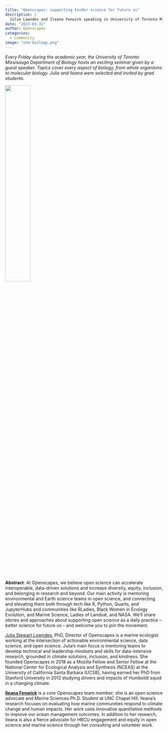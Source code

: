 ```yaml
---
title: "Openscapes: supporting kinder science for future us"
description: |
  Julie Lowndes and Ileana Fenwick speaking in University of Toronto Missisauga Biology Seminar Series
date: "2023-03-31"
author: Openscapes
categories: 
  - community
image: "utm-biology.png"
---
```


*Every Friday during the academic year, the University of Toronto Missisauga Department of Biology hosts an exciting seminar given by a guest speaker. Topics cover every aspect of biology, from whole organisms to molecular biology. Julie and Ileana were selected and invited by grad students.*

![](utm-biology.png){fig-alt="white drawing of a tree, on black background. Brances have different biological entities and tools, like lungs, fly, molecule, DNA, microscope. Trunk of tree shaped like a neuronal synapse with bottom labeled Biology." fig-align="center" width="40%"}

**Abstract**: At Openscapes, we believe open science can accelerate interoperable, data-driven solutions and increase diversity, equity, inclusion, and belonging in research and beyond. Our main activity is mentoring environmental and Earth science teams in open science, and connecting and elevating them both through tech like R, Python, Quarto, and JupyterHubs and communities like RLadies, Black Women in Ecology Evolution, and Marine Science, Ladies of Landsat, and NASA. We'll share stories and approaches about supporting open science as a daily practice -- better science for future us -- and welcome you to join the movement.

[Julia Stewart Lowndes](https://jules32.github.io/), PhD, Director of Openscapes is a marine ecologist working at the intersection of actionable environmental science, data science, and open science. Julia's main focus is mentoring teams to develop technical and leadership mindsets and skills for data-intensive research, grounded in climate solutions, inclusion, and kindness. She founded Openscapes in 2018 as a Mozilla Fellow and Senior Fellow at the National Center for Ecological Analysis and Synthesis (NCEAS) at the University of California Santa Barbara (UCSB), having earned her PhD from Stanford University in 2012 studying drivers and impacts of Humboldt squid in a changing climate.

[**Ileana Fenwick**](https://twitter.com/_ileanaf) is a core Openscapes team member; she is an open science advocate and Marine Sciences Ph.D. Student at UNC Chapel Hill. Ileana's research focuses on evaluating how marine communities respond to climate change and human impacts. Her work uses innovative quantitative methods to improve our ocean management outcomes. In addition to her research, Ileana is also a fierce advocate for HBCU engagement and equity in open science and marine science through her consulting and volunteer work.
